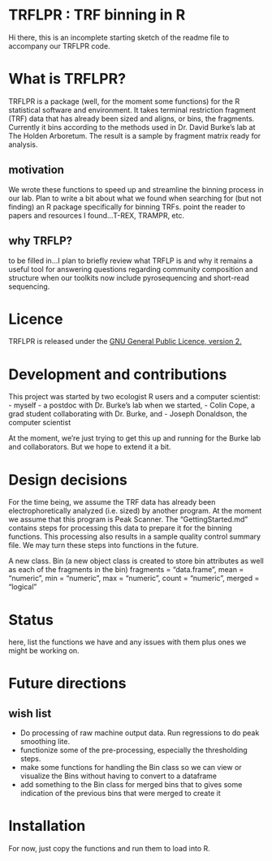 TRFLPR : TRF binning in R
========================================================
Hi there, this is an incomplete starting sketch of the readme file to accompany our TRFLPR code.

# What is TRFLPR?

TRFLPR is a package (well, for the moment some functions) for the R statistical software and environment. It   takes terminal restriction fragment (TRF) data that has already been sized and aligns, or bins, the fragments. Currently it bins according to the methods used in Dr. David Burke's lab at The Holden Arboretum. The result is a sample by fragment matrix ready for analysis.  

## motivation
We wrote these functions to speed up and streamline the binning process in our lab. Plan to write a bit about what we found when searching for (but not finding) an R package specifically for binning TRFs.  point the reader to papers and resources I found...T-REX, TRAMPR, etc.

## why TRFLP?
to be filled in...I plan to briefly review what TRFLP is and why it remains a useful tool for answering questions regarding community composition and structure when our toolkits now include pyrosequencing and short-read sequencing. 

# Licence
TRFLPR is released under the [GNU General Public Licence, version 2.](http://www.gnu.org/licenses/gpl-2.0.html)

# Development and contributions

This project was started by two ecologist R users and a computer scientist: 
 - myself - a postdoc with Dr. Burke's lab when we started,
 - Colin Cope, a grad student collaborating with Dr. Burke, and
 - Joseph Donaldson, the computer scientist

At the moment, we're just trying to get this up and running for the Burke lab and collaborators. But we hope to extend it a bit.

# Design decisions
For the time being, we assume the TRF data has already been electrophoretically analyzed (i.e. sized) by another program. At the moment we assume that this program is Peak Scanner. The "GettingStarted.md" contains steps for processing this data to prepare it for the binning functions. This processing also results in a sample quality control summary file. We may turn these steps into functions in the future.

A new class. Bin (a new object class is created to store bin attributes as well as each of the fragments in the bin) fragments = "data.frame", mean = "numeric", min = "numeric", max = "numeric", count = "numeric", merged = "logical"

# Status
here, list the functions we have and any issues with them plus ones we might be working on.

# Future directions
## wish list
 - Do processing of raw machine output data. Run regressions to do peak smoothing lite.
 - functionize some of the pre-processing, especially the thresholding steps.
 - make some functions for handling the Bin class so we can view or visualize the Bins without having to convert to a dataframe
 - add something to the Bin class for merged bins that to gives some indication of the previous bins that were merged to create it

# Installation
For now, just copy the functions and run them to load into R.

